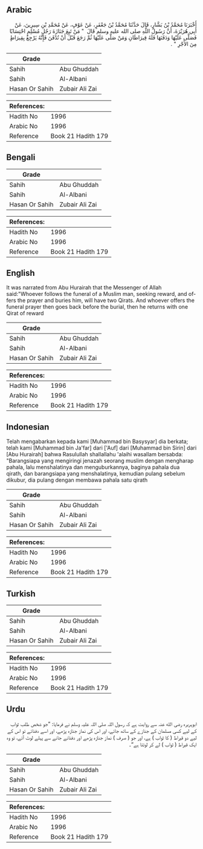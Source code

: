 ## Arabic


<div dir="rtl" lang="ar" style={{fontSize:'larger',backgroundColor:'#f8f9fa',padding:20}}>
أَخْبَرَنَا مُحَمَّدُ بْنُ بَشَّارٍ، قَالَ حَدَّثَنَا مُحَمَّدُ بْنُ جَعْفَرٍ، عَنْ عَوْفٍ، عَنْ مُحَمَّدِ بْنِ سِيرِينَ، عَنْ أَبِي هُرَيْرَةَ، أَنَّ رَسُولَ اللَّهِ صلى الله عليه وسلم قَالَ ‏ "‏ مَنْ تَبِعَ جَنَازَةَ رَجُلٍ مُسْلِمٍ احْتِسَابًا فَصَلَّى عَلَيْهَا وَدَفَنَهَا فَلَهُ قِيرَاطَانِ وَمَنْ صَلَّى عَلَيْهَا ثُمَّ رَجَعَ قَبْلَ أَنْ تُدْفَنَ فَإِنَّهُ يَرْجِعُ بِقِيرَاطٍ مِنَ الأَجْرِ ‏"‏ ‏.‏
</div>
<div style={{backgroundColor:'#f8f9fa',padding:20, marginBottom: 10}}><table> <thead> <tr> <th>Grade</th> <th></th> </tr> </thead> <tbody> <tr><td>Sahih</td><td>Abu Ghuddah</td></tr><tr><td>Sahih</td><td>Al-Albani</td></tr><tr><td>Hasan Or Sahih</td><td>Zubair Ali Zai</td></tr></tbody></table><table> <thead> <tr> <th>References:</th> <th></th> </tr> </thead> <tbody><tr><td>Hadith No</td><td>1996</td></tr><tr><td>Arabic No</td><td>1996</td></tr><tr><td>Reference</td><td>Book 21 Hadith 179</td></tr></tbody></table></div>

## Bengali


<div dir="ltr" lang="bn" style={{fontSize:'larger',backgroundColor:'#f8f9fa',padding:20}}>

</div>
<div style={{backgroundColor:'#f8f9fa',padding:20, marginBottom: 10}}><table> <thead> <tr> <th>Grade</th> <th></th> </tr> </thead> <tbody> <tr><td>Sahih</td><td>Abu Ghuddah</td></tr><tr><td>Sahih</td><td>Al-Albani</td></tr><tr><td>Hasan Or Sahih</td><td>Zubair Ali Zai</td></tr></tbody></table><table> <thead> <tr> <th>References:</th> <th></th> </tr> </thead> <tbody><tr><td>Hadith No</td><td>1996</td></tr><tr><td>Arabic No</td><td>1996</td></tr><tr><td>Reference</td><td>Book 21 Hadith 179</td></tr></tbody></table></div>

## English


<div dir="ltr" lang="en" style={{fontSize:'larger',backgroundColor:'#f8f9fa',padding:20}}>
It was narrated from Abu Hurairah that the Messenger of Allah said:"Whoever follows the funeral of a Muslim man, seeking reward, and offers the prayer and buries him, will have two Qirats. And whoever offers the funeral prayer then goes back before the burial, then he returns with one Qirat of reward
</div>
<div style={{backgroundColor:'#f8f9fa',padding:20, marginBottom: 10}}><table> <thead> <tr> <th>Grade</th> <th></th> </tr> </thead> <tbody> <tr><td>Sahih</td><td>Abu Ghuddah</td></tr><tr><td>Sahih</td><td>Al-Albani</td></tr><tr><td>Hasan Or Sahih</td><td>Zubair Ali Zai</td></tr></tbody></table><table> <thead> <tr> <th>References:</th> <th></th> </tr> </thead> <tbody><tr><td>Hadith No</td><td>1996</td></tr><tr><td>Arabic No</td><td>1996</td></tr><tr><td>Reference</td><td>Book 21 Hadith 179</td></tr></tbody></table></div>

## Indonesian


<div dir="ltr" lang="id" style={{fontSize:'larger',backgroundColor:'#f8f9fa',padding:20}}>
Telah mengabarkan kepada kami [Muhammad bin Basysyar] dia berkata; telah kami [Muhammad bin Ja'far] dari ['Auf] dari [Muhammad bin Sirin] dari [Abu Hurairah] bahwa Rasulullah shallallahu 'alaihi wasallam bersabda: "Barangsiapa yang mengiringi jenazah seorang muslim dengan mengharap pahala, lalu menshalatinya dan menguburkannya, baginya pahala dua qirath, dan barangsiapa yang menshalatinya, kemudian pulang sebelum dikubur, dia pulang dengan membawa pahala satu qirath
</div>
<div style={{backgroundColor:'#f8f9fa',padding:20, marginBottom: 10}}><table> <thead> <tr> <th>Grade</th> <th></th> </tr> </thead> <tbody> <tr><td>Sahih</td><td>Abu Ghuddah</td></tr><tr><td>Sahih</td><td>Al-Albani</td></tr><tr><td>Hasan Or Sahih</td><td>Zubair Ali Zai</td></tr></tbody></table><table> <thead> <tr> <th>References:</th> <th></th> </tr> </thead> <tbody><tr><td>Hadith No</td><td>1996</td></tr><tr><td>Arabic No</td><td>1996</td></tr><tr><td>Reference</td><td>Book 21 Hadith 179</td></tr></tbody></table></div>

## Turkish


<div dir="ltr" lang="tr" style={{fontSize:'larger',backgroundColor:'#f8f9fa',padding:20}}>

</div>
<div style={{backgroundColor:'#f8f9fa',padding:20, marginBottom: 10}}><table> <thead> <tr> <th>Grade</th> <th></th> </tr> </thead> <tbody> <tr><td>Sahih</td><td>Abu Ghuddah</td></tr><tr><td>Sahih</td><td>Al-Albani</td></tr><tr><td>Hasan Or Sahih</td><td>Zubair Ali Zai</td></tr></tbody></table><table> <thead> <tr> <th>References:</th> <th></th> </tr> </thead> <tbody><tr><td>Hadith No</td><td>1996</td></tr><tr><td>Arabic No</td><td>1996</td></tr><tr><td>Reference</td><td>Book 21 Hadith 179</td></tr></tbody></table></div>

## Urdu


<div dir="rtl" lang="ur" style={{fontSize:'larger',backgroundColor:'#f8f9fa',padding:20}}>
ابوہریرہ رضی الله عنہ سے روایت ہے کہ رسول اللہ صلی اللہ علیہ وسلم نے فرمایا: ”جو شخص طلب ثواب کے لیے کسی مسلمان کے جنازے کے ساتھ جائے، اور اس کی نماز جنازہ پڑھے، اور اسے دفنائے تو اس کے لیے دو قیراط ( کا ثواب ) ہے، اور جو ( صرف ) نماز جنازہ پڑھے اور دفنانے جانے سے پہلے لوٹ آئے، تو وہ ایک قیراط ( ثواب ) لے کر لوٹتا ہے“۔
</div>
<div style={{backgroundColor:'#f8f9fa',padding:20, marginBottom: 10}}><table> <thead> <tr> <th>Grade</th> <th></th> </tr> </thead> <tbody> <tr><td>Sahih</td><td>Abu Ghuddah</td></tr><tr><td>Sahih</td><td>Al-Albani</td></tr><tr><td>Hasan Or Sahih</td><td>Zubair Ali Zai</td></tr></tbody></table><table> <thead> <tr> <th>References:</th> <th></th> </tr> </thead> <tbody><tr><td>Hadith No</td><td>1996</td></tr><tr><td>Arabic No</td><td>1996</td></tr><tr><td>Reference</td><td>Book 21 Hadith 179</td></tr></tbody></table></div>